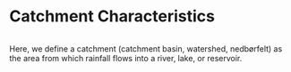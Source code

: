 # Catchment Characteristics

```r

```


::: {.callout-note caption="Catchment"}
Here, we define a catchment (catchment basin, watershed, nedbørfelt) as the area from which rainfall flows into a river, lake, or reservoir.
:::
